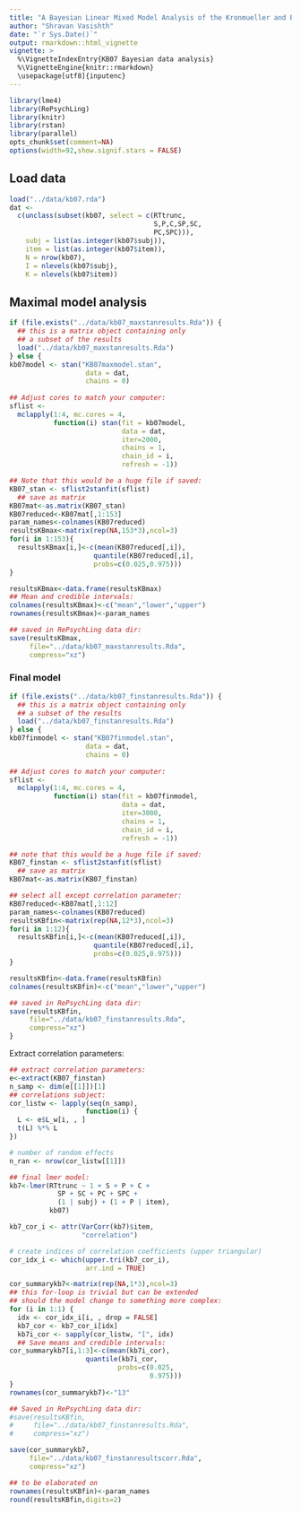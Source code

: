 ```yaml
---
title: "A Bayesian Linear Mixed Model Analysis of the Kronmueller and Barr (2007) data using Stan"
author: "Shravan Vasishth"
date: "`r Sys.Date()`"
output: rmarkdown::html_vignette
vignette: >
  %\VignetteIndexEntry{KB07 Bayesian data analysis}
  %\VignetteEngine{knitr::rmarkdown}
  \usepackage[utf8]{inputenc}
---
```


```r
library(lme4)
library(RePsychLing)
library(knitr)
library(rstan)
library(parallel)
opts_chunk$set(comment=NA)
options(width=92,show.signif.stars = FALSE)
```

## Load data

```r
load("../data/kb07.rda")
dat <- 
  c(unclass(subset(kb07, select = c(RTtrunc,
                                    S,P,C,SP,SC,
                                    PC,SPC))),
    subj = list(as.integer(kb07$subj)),
    item = list(as.integer(kb07$item)),    
    N = nrow(kb07),
    I = nlevels(kb07$subj),
    K = nlevels(kb07$item))
```

## Maximal model analysis

```r
if (file.exists("../data/kb07_maxstanresults.Rda")) {   
  ## this is a matrix object containing only
  ## a subset of the results
  load("../data/kb07_maxstanresults.Rda") 
} else {
kb07model <- stan("KB07maxmodel.stan", 
                   data = dat, 
                   chains = 0)
  
## Adjust cores to match your computer:
sflist <- 
  mclapply(1:4, mc.cores = 4, 
           function(i) stan(fit = kb07model, 
                            data = dat,
                            iter=2000,
                            chains = 1, 
                            chain_id = i, 
                            refresh = -1))

## Note that this would be a huge file if saved:
KB07_stan <- sflist2stanfit(sflist)
  ## save as matrix
KB07mat<-as.matrix(KB07_stan)
KB07reduced<-KB07mat[,1:153]
param_names<-colnames(KB07reduced)
resultsKBmax<-matrix(rep(NA,153*3),ncol=3)
for(i in 1:153){
  resultsKBmax[i,]<-c(mean(KB07reduced[,i]),
                     quantile(KB07reduced[,i],
                     probs=c(0.025,0.975)))
}

resultsKBmax<-data.frame(resultsKBmax)
## Mean and credible intervals:
colnames(resultsKBmax)<-c("mean","lower","upper")
rownames(resultsKBmax)<-param_names

## saved in RePsychLing data dir:
save(resultsKBmax,
     file="../data/kb07_maxstanresults.Rda",
     compress="xz")
```

### Final model

```r
if (file.exists("../data/kb07_finstanresults.Rda")) {   
  ## this is a matrix object containing only
  ## a subset of the results
  load("../data/kb07_finstanresults.Rda")
} else {
kb07finmodel <- stan("KB07finmodel.stan", 
                   data = dat, 
                   chains = 0)
  
## Adjust cores to match your computer:
sflist <- 
  mclapply(1:4, mc.cores = 4, 
           function(i) stan(fit = kb07finmodel, 
                            data = dat,
                            iter=3000,
                            chains = 1, 
                            chain_id = i, 
                            refresh = -1))

## note that this would be a huge file if saved:
KB07_finstan <- sflist2stanfit(sflist)
  ## save as matrix
KB07mat<-as.matrix(KB07_finstan)

## select all except correlation parameter:
KB07reduced<-KB07mat[,1:12]
param_names<-colnames(KB07reduced)
resultsKBfin<-matrix(rep(NA,12*3),ncol=3)
for(i in 1:12){
  resultsKBfin[i,]<-c(mean(KB07reduced[,i]),
                     quantile(KB07reduced[,i],
                     probs=c(0.025,0.975)))
}

resultsKBfin<-data.frame(resultsKBfin)
colnames(resultsKBfin)<-c("mean","lower","upper")

## saved in RePsychLing data dir:
save(resultsKBfin,
     file="../data/kb07_finstanresults.Rda",
     compress="xz")
}
```

Extract correlation parameters:

```r
## extract correlation parameters:
e<-extract(KB07_finstan)
n_samp <- dim(e[[1]])[1]
## correlations subject:
cor_listw <- lapply(seq(n_samp), 
                   function(i) {
  L <- e$L_w[i, , ]
  t(L) %*% L
})

# number of random effects
n_ran <- nrow(cor_listw[[1]])

## final lmer model:
kb7<-lmer(RTtrunc ~ 1 + S + P + C + 
            SP + SC + PC + SPC + 
            (1 | subj) + (1 + P | item),
          kb07)

kb7_cor_i <- attr(VarCorr(kb7)$item,
                  "correlation")

# create indices of correlation coefficients (upper triangular)
cor_idx_i <- which(upper.tri(kb7_cor_i), 
                   arr.ind = TRUE)

cor_summarykb7<-matrix(rep(NA,1*3),ncol=3)
## this for-loop is trivial but can be extended
## should the model change to something more complex:
for (i in 1:1) {
  idx <- cor_idx_i[i, , drop = FALSE]
  kb7_cor <- kb7_cor_i[idx]
  kb7i_cor <- sapply(cor_listw, "[", idx)
  ## Save means and credible intervals:
cor_summarykb7[i,1:3]<-c(mean(kb7i_cor),
                   quantile(kb7i_cor,
                           probs=c(0.025,
                                   0.975))) 
}
rownames(cor_summarykb7)<-"13"
```


```r
## Saved in RePsychLing data dir:
#save(resultsKBfin,
#     file="../data/kb07_finstanresults.Rda",
#     compress="xz")

save(cor_summarykb7,
     file="../data/kb07_finstanresultscorr.Rda",
     compress="xz")
```

```r
## to be elaborated on
rownames(resultsKBfin)<-param_names
round(resultsKBfin,digits=2)
```


